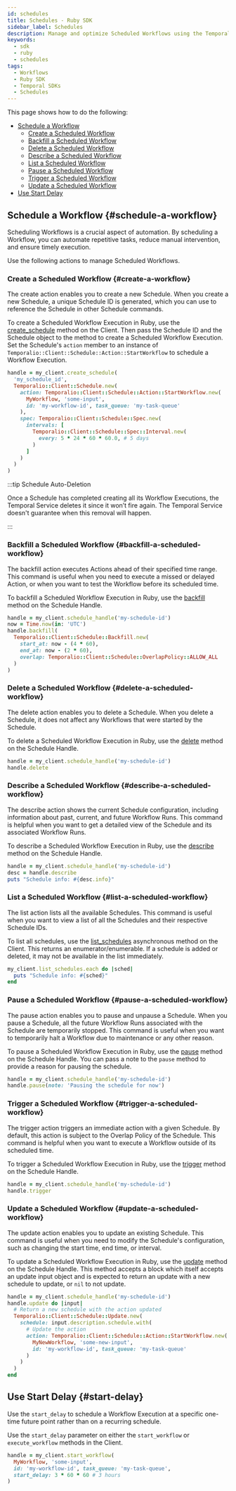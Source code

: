 ```yaml
---
id: schedules
title: Schedules - Ruby SDK
sidebar_label: Schedules
description: Manage and optimize Scheduled Workflows using the Temporal Ruby SDK; Schedule, Create, Backfill, Update, Delete, Describe, List, Pause, Trigger, and more.
keywords:
  - sdk
  - ruby
  - schedules
tags:
  - Workflows
  - Ruby SDK
  - Temporal SDKs
  - Schedules
---
```


This page shows how to do the following:

- [Schedule a Workflow](#schedule-a-workflow)
  - [Create a Scheduled Workflow](#create-a-workflow)
  - [Backfill a Scheduled Workflow](#backfill-a-scheduled-workflow)
  - [Delete a Scheduled Workflow](#delete-a-scheduled-workflow)
  - [Describe a Scheduled Workflow](#describe-a-scheduled-workflow)
  - [List a Scheduled Workflow](#list-a-scheduled-workflow)
  - [Pause a Scheduled Workflow](#pause-a-scheduled-workflow)
  - [Trigger a Scheduled Workflow](#trigger-a-scheduled-workflow)
  - [Update a Scheduled Workflow](#update-a-scheduled-workflow)
- [Use Start Delay](#start-delay)

## Schedule a Workflow {#schedule-a-workflow}

Scheduling Workflows is a crucial aspect of automation.
By scheduling a Workflow, you can automate repetitive tasks, reduce manual intervention, and ensure timely execution.

Use the following actions to manage Scheduled Workflows.

### Create a Scheduled Workflow {#create-a-workflow}

The create action enables you to create a new Schedule. When you create a new Schedule, a unique Schedule ID is generated, which you can use to reference the Schedule in other Schedule commands.

To create a Scheduled Workflow Execution in Ruby, use the [create_schedule](https://ruby.temporal.io/Temporalio/Client.html#create_schedule-instance_method)
method on the Client.
Then pass the Schedule ID and the Schedule object to the method to create a Scheduled Workflow Execution.
Set the Schedule's `action` member to an instance of `Temporalio::Client::Schedule::Action::StartWorkflow` to schedule a Workflow Execution.

```ruby
handle = my_client.create_schedule(
  'my_schedule_id',
  Temporalio::Client::Schedule.new(
    action: Temporalio::Client::Schedule::Action::StartWorkflow.new(
      MyWorkflow, 'some-input',
      id: 'my-workflow-id', task_queue: 'my-task-queue'
    ),
    spec: Temporalio::Client::Schedule::Spec.new(
      intervals: [
        Temporalio::Client::Schedule::Spec::Interval.new(
          every: 5 * 24 * 60 * 60.0, # 5 days
        )
      ]
    )
  )
)
```

:::tip Schedule Auto-Deletion

Once a Schedule has completed creating all its Workflow Executions, the Temporal Service deletes it since it won’t fire again.
The Temporal Service doesn't guarantee when this removal will happen.

:::

### Backfill a Scheduled Workflow {#backfill-a-scheduled-workflow}

The backfill action executes Actions ahead of their specified time range. This command is useful when you need to execute a missed or delayed Action, or when you want to test the Workflow before its scheduled time.

To backfill a Scheduled Workflow Execution in Ruby, use the [backfill](https://ruby.temporal.io/Temporalio/Client/ScheduleHandle.html#backfill-instance_method)
method on the Schedule Handle.

```ruby
handle = my_client.schedule_handle('my-schedule-id')
now = Time.now(in: 'UTC')
handle.backfill(
  Temporalio::Client::Schedule::Backfill.new(
    start_at: now - (4 * 60),
    end_at: now - (2 * 60),
    overlap: Temporalio::Client::Schedule::OverlapPolicy::ALLOW_ALL
  )
)
```

### Delete a Scheduled Workflow {#delete-a-scheduled-workflow}

The delete action enables you to delete a Schedule. When you delete a Schedule, it does not affect any Workflows that were started by the Schedule.

To delete a Scheduled Workflow Execution in Ruby, use the [delete](https://ruby.temporal.io/Temporalio/Client/ScheduleHandle.html#delete-instance_method) method on the Schedule Handle.

```ruby
handle = my_client.schedule_handle('my-schedule-id')
handle.delete
```

### Describe a Scheduled Workflow {#describe-a-scheduled-workflow}

The describe action shows the current Schedule configuration, including information about past, current, and future Workflow Runs. This command is helpful when you want to get a detailed view of the Schedule and its associated Workflow Runs.

To describe a Scheduled Workflow Execution in Ruby, use the [describe](https://ruby.temporal.io/Temporalio/Client/ScheduleHandle.html#describe-instance_method) method on the Schedule Handle.

```ruby
handle = my_client.schedule_handle('my-schedule-id')
desc = handle.describe
puts "Schedule info: #{desc.info}"
```

### List a Scheduled Workflow {#list-a-scheduled-workflow}

The list action lists all the available Schedules. This command is useful when you want to view a list of all the Schedules and their respective Schedule IDs.

To list all schedules, use the [list_schedules](https://ruby.temporal.io/Temporalio/Client.html#list_schedules-instance_method) asynchronous method on the Client.
This returns an enumerator/enumerable.
If a schedule is added or deleted, it may not be available in the list immediately.

```ruby
my_client.list_schedules.each do |sched|
  puts "Schedule info: #{sched}"
end
```

### Pause a Scheduled Workflow {#pause-a-scheduled-workflow}

The pause action enables you to pause and unpause a Schedule. When you pause a Schedule, all the future Workflow Runs associated with the Schedule are temporarily stopped. This command is useful when you want to temporarily halt a Workflow due to maintenance or any other reason.

To pause a Scheduled Workflow Execution in Ruby, use the [pause](https://ruby.temporal.io/Temporalio/Client/ScheduleHandle.html#pause-instance_method) method on the Schedule Handle.
You can pass a note to the `pause` method to provide a reason for pausing the schedule.

```ruby
handle = my_client.schedule_handle('my-schedule-id')
handle.pause(note: 'Pausing the schedule for now')
```

### Trigger a Scheduled Workflow {#trigger-a-scheduled-workflow}

The trigger action triggers an immediate action with a given Schedule. By default, this action is subject to the Overlap Policy of the Schedule. This command is helpful when you want to execute a Workflow outside of its scheduled time.

To trigger a Scheduled Workflow Execution in Ruby, use the [trigger](https://ruby.temporal.io/Temporalio/Client/ScheduleHandle.html#trigger-instance_method) method on the Schedule Handle.

```ruby
handle = my_client.schedule_handle('my-schedule-id')
handle.trigger
```

### Update a Scheduled Workflow {#update-a-scheduled-workflow}

The update action enables you to update an existing Schedule. This command is useful when you need to modify the Schedule's configuration, such as changing the start time, end time, or interval.

To update a Scheduled Workflow Execution in Ruby, use the [update](https://ruby.temporal.io/Temporalio/Client/ScheduleHandle.html#update-instance_method) method on the Schedule Handle.
This method accepts a block which itself accepts an update input object and is expected to return an update with a new
schedule to update, or `nil` to not update.

```ruby
handle = my_client.schedule_handle('my-schedule-id')
handle.update do |input|
  # Return a new schedule with the action updated
  Temporalio::Client::Schedule::Update.new(
    schedule: input.description.schedule.with(
      # Update the action
      action: Temporalio::Client::Schedule::Action::StartWorkflow.new(
        MyNewWorkflow, 'some-new-input',
        id: 'my-workflow-id', task_queue: 'my-task-queue'
      )
    )
  )
end
```

## Use Start Delay {#start-delay}

Use the `start_delay` to schedule a Workflow Execution at a specific one-time future point rather than on a recurring schedule.

Use the `start_delay` parameter on either the `start_workflow` or `execute_workflow` methods in the Client.

```ruby
handle = my_client.start_workflow(
  MyWorkflow, 'some-input',
  id: 'my-workflow-id', task_queue: 'my-task-queue',
  start_delay: 3 * 60 * 60 # 3 hours
)
```
